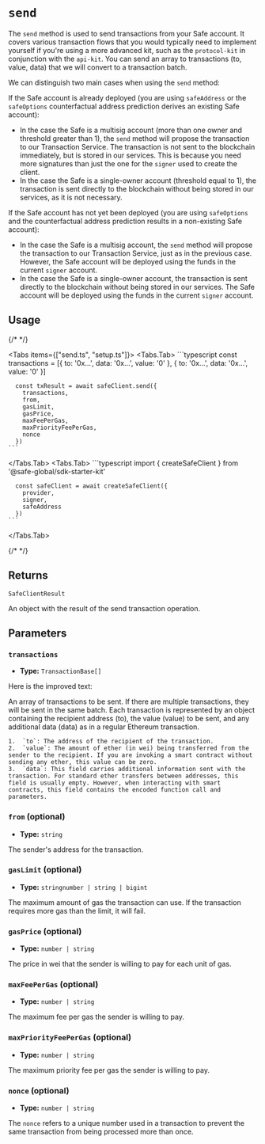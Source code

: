 
# `send`

The `send` method is used to send transactions from your Safe account. It covers various transaction flows that you would typically need to implement yourself if you're using a more advanced kit, such as the `protocol-kit` in conjunction with the `api-kit`. You can send an array to transactions (to, value, data) that we will convert to a transaction batch.

We can distinguish two main cases when using the `send` method:

If the Safe account is already deployed (you are using `safeAddress` or the `safeOptions` counterfactual address prediction derives an existing Safe account):

  - In the case the Safe is a multisig account (more than one owner and threshold greater than 1), the `send` method will propose the transaction to our Transaction Service. The transaction is not sent to the blockchain immediately, but is stored in our services. This is because you need more signatures than just the one for the `signer` used to create the client.
  - In the case the Safe is a single-owner account (threshold equal to 1), the transaction is sent directly to the blockchain without being stored in our services, as it is not necessary.

If the Safe account has not yet been deployed (you are using `safeOptions` and the counterfactual address prediction results in a non-existing Safe account):

  - In the case the Safe is a multisig account, the `send` method will propose the transaction to our Transaction Service, just as in the previous case. However, the Safe account will be deployed using the funds in the current `signer` account.
  - In the case the Safe is a single-owner account, the transaction is sent directly to the blockchain without being stored in our services. The Safe account will be deployed using the funds in the current `signer` account.

## Usage

{/* <!-- vale off --> */}

<Tabs items={["send.ts", "setup.ts"]}>
  <Tabs.Tab>
    ```typescript 
      const transactions = [{
        to: '0x...',
        data: '0x...',
        value: '0'
      }, {
        to: '0x...',
        data: '0x...',
        value: '0'
      }]

      const txResult = await safeClient.send({
        transactions,
        from,
        gasLimit,
        gasPrice,
        maxFeePerGas,
        maxPriorityFeePerGas,
        nonce
      })
    ```

  </Tabs.Tab>
  <Tabs.Tab>
    ```typescript 
      import { createSafeClient } from '@safe-global/sdk-starter-kit'

      const safeClient = await createSafeClient({
        provider,  
        signer,
        safeAddress
      })
    ```
  </Tabs.Tab>
</Tabs>

{/* <!-- vale on --> */}

## Returns

`SafeClientResult`

An object with the result of the send transaction operation.

## Parameters

### `transactions`

- **Type:** `TransactionBase[]`

Here is the improved text:

An array of transactions to be sent. If there are multiple transactions, they will be sent in the same batch. Each transaction is represented by an object containing the recipient address (to), the value (value) to be sent, and any additional data (data) as in a regular Ethereum transaction.

    1.	`to`: The address of the recipient of the transaction.
    2.	`value`: The amount of ether (in wei) being transferred from the sender to the recipient. If you are invoking a smart contract without sending any ether, this value can be zero.
    3.	`data`: This field carries additional information sent with the transaction. For standard ether transfers between addresses, this field is usually empty. However, when interacting with smart contracts, this field contains the encoded function call and parameters.

### `from` (optional)

- **Type:** `string`

The sender's address for the transaction.

### `gasLimit` (optional)

- **Type:** `stringnumber | string | bigint`

The maximum amount of gas the transaction can use. If the transaction requires more gas than the limit, it will fail.

### `gasPrice` (optional)

- **Type:** `number | string`

The price in wei that the sender is willing to pay for each unit of gas.

### `maxFeePerGas` (optional)

- **Type:** `number | string`

The maximum fee per gas the sender is willing to pay.

### `maxPriorityFeePerGas` (optional)

- **Type:** `number | string`

The maximum priority fee per gas the sender is willing to pay.

### `nonce` (optional)

- **Type:** `number | string`

The `nonce` refers to a unique number used in a transaction to prevent the same transaction from being processed more than once.
